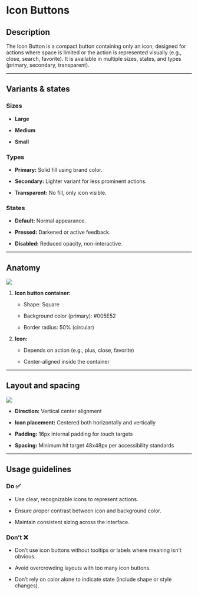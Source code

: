 # Icon Buttons

## **Description**

The Icon Button is a compact button containing only an icon, designed for actions where space is limited or the action is represented visually (e.g., close, search, favorite). It is available in multiple sizes, states, and types (primary, secondary, transparent).

***

## **Variants & states**

### **Sizes**

- **Large**

- **Medium**

- **Small**

### **Types**

- **Primary:** Solid fill using brand color.

- **Secondary:** Lighter variant for less prominent actions.

- **Transparent:** No fill, only icon visible.

### **States**

- **Default:** Normal appearance.

- **Pressed:** Darkened or active feedback.

- **Disabled:** Reduced opacity, non-interactive.

***

## **Anatomy**

![](/img/anatomy-icon.png)

1. **Icon button container:**

   - Shape: Square

   - Background color (primary): #005E52

   - Border radius: 50% (circular)

2. **Icon:**

   - Depends on action (e.g., plus, close, favorite)

   - Center-aligned inside the container

***

## **Layout and spacing**

![](/img/layout-and-spacing-icon-button.png)

- **Direction:** Vertical center alignment

- **Icon placement:** Centered both horizontally and vertically

- **Padding:** 16px internal padding for touch targets

- **Spacing:** Minimum hit target 48x48px per accessibility standards

***

## **Usage guidelines**

### **Do ✅**

- Use clear, recognizable icons to represent actions.

- Ensure proper contrast between icon and background color.

- Maintain consistent sizing across the interface.

### **Don’t ❌**

- Don’t use icon buttons without tooltips or labels where meaning isn’t obvious.

- Avoid overcrowding layouts with too many icon buttons.

- Don’t rely on color alone to indicate state (include shape or style changes).

